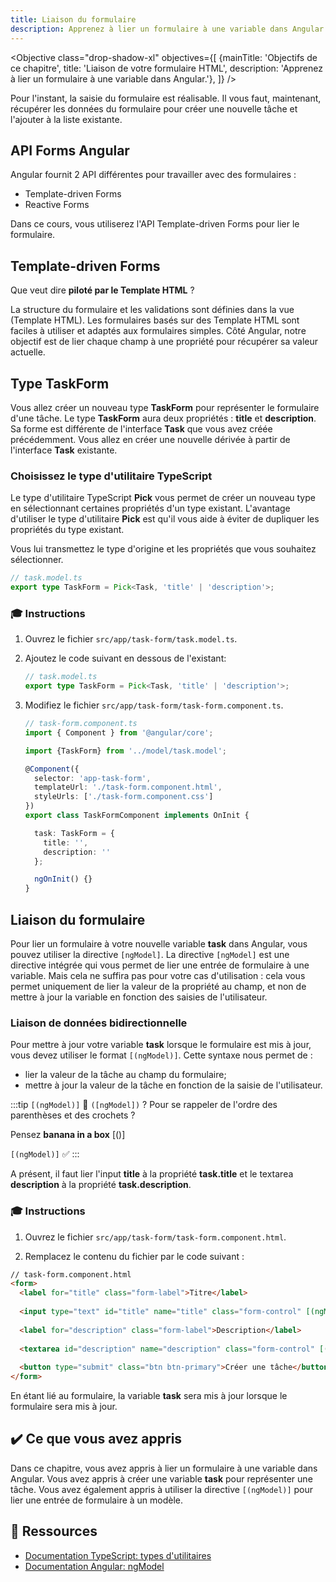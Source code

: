 ```yaml
---
title: Liaison du formulaire
description: Apprenez à lier un formulaire à une variable dans Angular
---
```



<Objective class="drop-shadow-xl" objectives={[
{mainTitle: 'Objectifs de ce chapitre', title: 'Liaison de votre formulaire HTML', description: 'Apprenez à lier un formulaire à une variable dans Angular.'},
]} />

Pour l'instant, la saisie du formulaire est réalisable. Il vous faut, maintenant, récupérer les données du formulaire pour créer une nouvelle tâche et l'ajouter à la liste existante.

## API Forms Angular

Angular fournit 2 API différentes pour travailler avec des formulaires :

- Template-driven Forms
- Reactive Forms

Dans ce cours, vous utiliserez l'API Template-driven Forms pour lier le formulaire.

## Template-driven Forms

Que veut dire **piloté par le Template HTML** ?

La structure du formulaire et les validations sont définies dans la vue (Template HTML). Les formulaires basés sur des Template HTML sont faciles à utiliser et adaptés aux formulaires simples.
Côté Angular, notre objectif est de lier chaque champ à une propriété pour récupérer sa valeur actuelle.

## Type TaskForm

Vous allez créer un nouveau type **TaskForm** pour représenter le formulaire d'une tâche. Le type **TaskForm** aura deux propriétés : **title** et **description**.
Sa forme est différente de l'interface **Task** que vous avez créée précédemment. Vous allez en créer une nouvelle dérivée à partir de l'interface **Task** existante.

### Choisissez le type d'utilitaire TypeScript

Le type d'utilitaire TypeScript **Pick** vous permet de créer un nouveau type en sélectionnant certaines propriétés d'un type existant.
L'avantage d'utiliser le type d'utilitaire  **Pick** est qu'il vous aide à éviter de dupliquer les propriétés du type existant.

Vous lui transmettez le type d'origine et les propriétés que vous souhaitez sélectionner.

```ts
// task.model.ts
export type TaskForm = Pick<Task, 'title' | 'description'>;

```

### 🎓 Instructions

<Steps>

1. Ouvrez le fichier `src/app/task-form/task.model.ts`.

2. Ajoutez le code suivant en dessous de l'existant:

    ```typescript
    // task.model.ts
    export type TaskForm = Pick<Task, 'title' | 'description'>;
    ```

3. Modifiez le fichier `src/app/task-form/task-form.component.ts`.

    ```typescript ins={"Importez le nouveau type TaskForm": 3-4} ins={"Ajoutez la variable task avec des valeurs vides": 12-16}
    // task-form.component.ts
    import { Component } from '@angular/core';

    import {TaskForm} from '../model/task.model';

    @Component({
      selector: 'app-task-form',
      templateUrl: './task-form.component.html',
      styleUrls: ['./task-form.component.css']
    })
    export class TaskFormComponent implements OnInit {

      task: TaskForm = {
        title: '',
        description: ''
      };

      ngOnInit() {}
    }
    ```

</Steps>

## Liaison du formulaire

Pour lier un formulaire à votre nouvelle variable **task** dans Angular, vous pouvez utiliser la directive `[ngModel]`.
La directive `[ngModel]` est une directive intégrée qui vous permet de lier une entrée de formulaire à une variable.
Mais cela ne suffira pas pour votre cas d'utilisation : cela vous permet uniquement de lier la valeur de la propriété au champ, et non de mettre à jour la variable en fonction des saisies de l'utilisateur.

### Liaison de données bidirectionnelle

Pour mettre à jour votre variable **task** lorsque le formulaire est mis à jour, vous devez utiliser le format `[(ngModel)]`.
Cette syntaxe nous permet de :

- lier la valeur de la tâche au champ du formulaire;
- mettre à jour la valeur de la tâche en fonction de la saisie de l'utilisateur.

:::tip
`[(ngModel)]` 🤔 `([ngModel])` ? Pour se rappeler de l'ordre des parenthèses et des crochets ? 

Pensez **banana in a box** [()] 

`[(ngModel)]` ✅
:::

A présent, il faut lier l'input **title** à la propriété **task.title** et le textarea **description** à la propriété **task.description**.

### 🎓 Instructions

1. Ouvrez le fichier `src/app/task-form/task-form.component.html`.

2. Remplacez le contenu du fichier par le code suivant :

```html ins={"Liez le titre avec la directive ngModel": 4-5} ins="[(ngModel)]="task.title"" ins={"Liez la description avec la directive ngModel": 8-9} ins="[(ngModel)]="task.description""
// task-form.component.html
<form>
  <label for="title" class="form-label">Titre</label>
    
  <input type="text" id="title" name="title" class="form-control" [(ngModel)]="task.title">
    
  <label for="description" class="form-label">Description</label>
    
  <textarea id="description" name="description" class="form-control" [(ngModel)]="task.description"></textarea>
  
  <button type="submit" class="btn btn-primary">Créer une tâche</button>
</form>
```

En étant lié au formulaire, la variable **task** sera mis à jour lorsque le formulaire sera mis à jour.

## ✔️ Ce que vous avez appris

Dans ce chapitre, vous avez appris à lier un formulaire à une variable dans Angular. Vous avez appris à créer une variable **task** pour représenter une tâche. Vous avez également appris à utiliser la directive `[(ngModel)]` pour lier une entrée de formulaire à un modèle.

## 🔗 Ressources

- <a href="https://www.typescriptlang.org/docs/handbook/utility-types.html" target="_blank">Documentation TypeScript: types d'utilitaires</a>
- <a href="https://angular.dev/guide/directives#displaying-and-updating-properties-with-ngmodel" target="_blank">Documentation Angular: ngModel</a>
